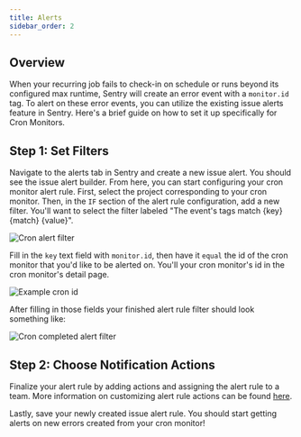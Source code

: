 ```yaml
---
title: Alerts
sidebar_order: 2
---
```


## Overview

When your recurring job fails to check-in on schedule or runs beyond its configured max runtime, Sentry will create an error event with a `monitor.id` tag. To alert on these error events, you can utilize the existing issue alerts feature in Sentry. Here's a brief guide on how to set it up specifically for Cron Monitors.

## Step 1: Set Filters

Navigate to the alerts tab in Sentry and create a new issue alert. You should see the issue alert builder. From here, you can start configuring your cron monitor alert rule. First, select the project corresponding to your cron monitor. Then, in the `IF` section of the alert rule configuration, add a new filter. You'll want to select the filter labeled "The event's tags match {key} {match} {value}".

![Cron alert filter](cron-alert-filter.png)

Fill in the `key` text field with `monitor.id`, then have it `equal` the id of the cron monitor that you'd like to be alerted on. You'll your cron monitor's id in the cron monitor's detail page.

![Example cron id](cron-id-example.png)

After filling in those fields your finished alert rule filter should look something like:

![Cron completed alert filter](cron-completed-alert-filter.png)

## Step 2: Choose Notification Actions

Finalize your alert rule by adding actions and assigning the alert rule to a team. More information on customizing alert rule actions can be found [here](/product/alerts/create-alerts/issue-alert-config/#then-conditions-actions).

Lastly, save your newly created issue alert rule. You should start getting alerts on new errors created from your cron monitor!
